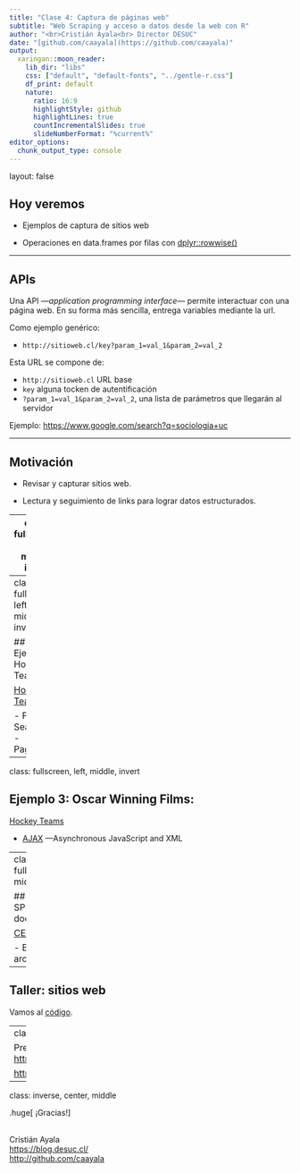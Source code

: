 ```yaml
---
title: "Clase 4: Captura de páginas web"
subtitle: "Web Scraping y acceso a datos desde la web con R"
author: "<br>Cristián Ayala<br> Director DESUC"
date: "[github.com/caayala](https://github.com/caayala)"
output:
  xaringan::moon_reader:
    lib_dir: "libs"
    css: ["default", "default-fonts", "../gentle-r.css"]
    df_print: default
    nature:
      ratio: 16:9
      highlightStyle: github
      highlightLines: true
      countIncrementalSlides: true
      slideNumberFormat: "%current%"
editor_options: 
  chunk_output_type: console
---
```

layout: false


## Hoy veremos

- Ejemplos de captura de sitios web

- Operaciones en data.frames por filas con [dplyr::rowwise()](https://dplyr.tidyverse.org/articles/rowwise.html)


---

## APIs

Una API ---*application programming interface*--- permite interactuar con una página web. 
En su forma más sencilla, entrega variables mediante la url.

Como ejemplo genérico:

* `http://sitioweb.cl/key?param_1=val_1&param_2=val_2`

Esta URL se compone de:

- `http://sitioweb.cl` URL base
- `key` alguna tocken de autentificación
- `?param_1=val_1&param_2=val_2`, una lista de parámetros que llegarán al servidor

Ejemplo: <https://www.google.com/search?q=sociologia+uc>


---

## Motivación

- Revisar y capturar sitios web.

- Lectura y seguimiento de links para lograr datos estructurados.


---
class: fullscreen, left, middle, invert

## Ejemplo 1: Biblioteca

[Books to Scrape](http://books.toscrape.com/index.html)

- Iteración entre páginas web
- Uso de [list columns](https://dcl-prog.stanford.edu/list-columns.html)


---
class: fullscreen, left, middle, invert

## Ejemplo 2: Hockey Teams

[Hockey Teams](https://www.scrapethissite.com/pages/forms/)

- Forms
- Searching
- Pagination


---
class: fullscreen, left, middle, invert

## Ejemplo 3: Oscar Winning Films: 

[Hockey Teams](https://www.scrapethissite.com/pages/forms/)

- [AJAX](https://en.wikipedia.org/wiki/Ajax_(programming)) ---Asynchronous JavaScript and XML


---
class: fullscreen, left, middle, invert

## Ejemplo 4: SPD Centro de documentación

[CEAD](http://cead.spd.gov.cl/centro-de-documentacion/)

- Bajar archivos


---

## Taller: sitios web

Vamos al [código](class_4_taller.R).


---
class: inverse, middle

Presentación y código en GitHub:  
<https://github.com/caayala/web_scraping_soc40XX>

<https://caayala.github.io/web_scraping_soc40XX/>


---
class: inverse, center, middle

.huge[
¡Gracias!
]

<br>
Cristián Ayala  
<https://blog.desuc.cl/>  
<http://github.com/caayala>
